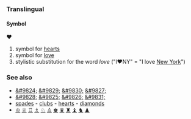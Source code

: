 ===Translingual===
====Symbol====
'''♥'''

# symbol for [[hearts]]
# symbol for [[love]]
# stylistic substitution for the word ''love'' ("I♥NY" = "I love [[w:New York, New York|New York]]")

===See also===
* [[&#9824;]] [[&#9829;]] [[&#9830;]] [[&#9827;]]
* [[&#9828;]] [[&#9825;]] [[&#9826;]]  [[&#9831;]]
* [[spades]] - [[clubs]] - [[hearts]] - [[diamonds]]
* [[♔]] [[♕]] [[♖]] [[♗]] [[♘]] [[♙]]  [[♚]] [[♛]] [[♜]] [[♝]] [[♞]] [[♟]]